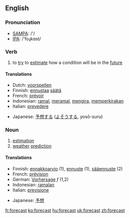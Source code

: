 ==English==
=== Pronunciation ===
*[[w:SAMPA|SAMPA]]: /'/
*[[w:IPA|IPA]]: /'foɻkɑst/

=== Verb ===
{{irregverb|'''to forecast'''|'''[[forecasts]]'''|'''[[forecast]]'''|'''[[forecast]]'''|'''[[forecasting]]'''}}

# to [[try]] to [[estimate]] how a condition will be in the [[future]]

==== Translations ====
{{top}}
*Dutch: [[voorspellen]]
*Finnish: [[ennustaa]] [[sää]]tä
*French: [[prévoir]]
*Indonesian: [[ramal]], [[ramal|meramal]], [[kira|mengira]], [[kira|memperkirakan]]
*Italian: [[prevedere]]
{{mid}}
*Japanese: [[予想]]する ([[よそう]]する, yosō-suru)
{{bottom}}

===Noun===
{{en-noun|forecast|forecasts}}

# [[estimation]]
# [[weather]] [[prediction]]

====Translations====
{{top}}
*Finnish: [[ennakkoarvio]] (1), [[ennuste]] (1), [[sääennuste]] (2)
*French: [[prévision]]
*German: [[Vorhersage]] ''f'' (1,2)
*Indonesian: [[ramal|ramalan]]
*Italian: [[previsione]]
{{mid}}
*Japanese: [[予想]]
{{bottom}}

[[fr:forecast]]
[[ko:forecast]]
[[hu:forecast]]
[[uk:forecast]]
[[zh:forecast]]